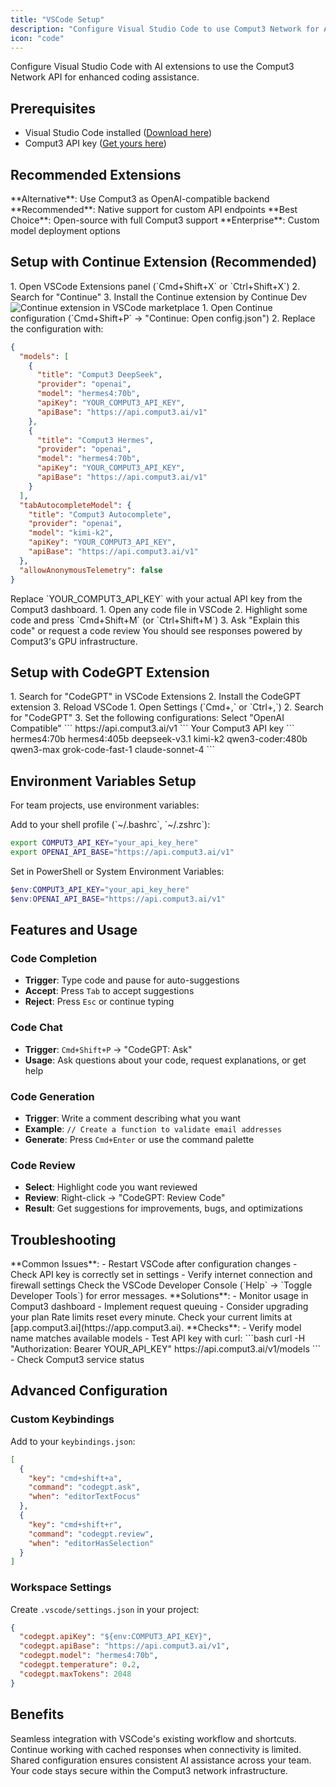 ```yaml
---
title: "VSCode Setup"
description: "Configure Visual Studio Code to use Comput3 Network for AI assistance"
icon: "code"
---
```


Configure Visual Studio Code with AI extensions to use the Comput3 Network API for enhanced coding assistance.

## Prerequisites

- Visual Studio Code installed ([Download here](https://code.visualstudio.com))
- Comput3 API key ([Get yours here](https://app.comput3.ai))

## Recommended Extensions

<CardGroup cols={2}>
<Card title="GitHub Copilot" icon="github">
  **Alternative**: Use Comput3 as OpenAI-compatible backend
</Card>

<Card title="CodeGPT" icon="robot">
  **Recommended**: Native support for custom API endpoints
</Card>

<Card title="Continue" icon="arrow-right">
  **Best Choice**: Open-source with full Comput3 support
</Card>

<Card title="Tabnine" icon="tab">
  **Enterprise**: Custom model deployment options
</Card>
</CardGroup>

## Setup with Continue Extension (Recommended)

<Steps>
<Step title="Install Continue Extension">
  1. Open VSCode Extensions panel (`Cmd+Shift+X` or `Ctrl+Shift+X`)
  2. Search for "Continue" 
  3. Install the Continue extension by Continue Dev
  
  <Frame>
  <img src="/images/vscode-continue.png" alt="Continue extension in VSCode marketplace" />
  </Frame>
</Step>

<Step title="Configure Comput3 API">
  1. Open Continue configuration (`Cmd+Shift+P` → "Continue: Open config.json")
  2. Replace the configuration with:
  
  ```json config.json
  {
    "models": [
      {
        "title": "Comput3 DeepSeek",
        "provider": "openai",
        "model": "hermes4:70b",
        "apiKey": "YOUR_COMPUT3_API_KEY",
        "apiBase": "https://api.comput3.ai/v1"
      },
      {
        "title": "Comput3 Hermes",
        "provider": "openai",
        "model": "hermes4:70b",
        "apiKey": "YOUR_COMPUT3_API_KEY", 
        "apiBase": "https://api.comput3.ai/v1"
      }
    ],
    "tabAutocompleteModel": {
      "title": "Comput3 Autocomplete",
      "provider": "openai",
      "model": "kimi-k2",
      "apiKey": "YOUR_COMPUT3_API_KEY",
      "apiBase": "https://api.comput3.ai/v1"
    },
    "allowAnonymousTelemetry": false
  }
  ```
  
  <Warning>
  Replace `YOUR_COMPUT3_API_KEY` with your actual API key from the Comput3 dashboard.
  </Warning>
</Step>

<Step title="Test the Setup">
  1. Open any code file in VSCode
  2. Highlight some code and press `Cmd+Shift+M` (or `Ctrl+Shift+M`)
  3. Ask "Explain this code" or request a code review
  
  <Check>
  You should see responses powered by Comput3's GPU infrastructure.
  </Check>
</Step>
</Steps>

## Setup with CodeGPT Extension

<Steps>
<Step title="Install CodeGPT">
  1. Search for "CodeGPT" in VSCode Extensions
  2. Install the CodeGPT extension
  3. Reload VSCode
</Step>

<Step title="Configure API Settings">
  1. Open Settings (`Cmd+,` or `Ctrl+,`)
  2. Search for "CodeGPT"
  3. Set the following configurations:
  
  <ParamField path="API Provider" type="string" required>
  Select "OpenAI Compatible"
  </ParamField>
  
  <ParamField path="API Base URL" type="string" required>
  ```
  https://api.comput3.ai/v1
  ```
  </ParamField>
  
  <ParamField path="API Key" type="string" required>
  Your Comput3 API key
  </ParamField>
  
  <ParamField path="Model" type="string" default="hermes4:70b">
  ```
  hermes4:70b
  hermes4:405b
  deepseek-v3.1
  kimi-k2
  qwen3-coder:480b
  qwen3-max
  grok-code-fast-1
  claude-sonnet-4
  ```
  </ParamField>
</Step>
</Steps>

## Environment Variables Setup

For team projects, use environment variables:

<Tabs>
<Tab title="macOS/Linux">
  Add to your shell profile (`~/.bashrc`, `~/.zshrc`):
  
  ```bash
  export COMPUT3_API_KEY="your_api_key_here"
  export OPENAI_API_BASE="https://api.comput3.ai/v1"
  ```
</Tab>

<Tab title="Windows">
  Set in PowerShell or System Environment Variables:
  
  ```powershell
  $env:COMPUT3_API_KEY="your_api_key_here"
  $env:OPENAI_API_BASE="https://api.comput3.ai/v1"
  ```
</Tab>
</Tabs>

## Features and Usage

### Code Completion
- **Trigger**: Type code and pause for auto-suggestions
- **Accept**: Press `Tab` to accept suggestions
- **Reject**: Press `Esc` or continue typing

### Code Chat
- **Trigger**: `Cmd+Shift+P` → "CodeGPT: Ask"
- **Usage**: Ask questions about your code, request explanations, or get help

### Code Generation
- **Trigger**: Write a comment describing what you want
- **Example**: `// Create a function to validate email addresses`
- **Generate**: Press `Cmd+Enter` or use the command palette

### Code Review
- **Select**: Highlight code you want reviewed
- **Review**: Right-click → "CodeGPT: Review Code"
- **Result**: Get suggestions for improvements, bugs, and optimizations

## Troubleshooting

<AccordionGroup>
<Accordion title="Extension Not Working">
  **Common Issues**:
  - Restart VSCode after configuration changes
  - Check API key is correctly set in settings
  - Verify internet connection and firewall settings
  
  <Tip>
  Check the VSCode Developer Console (`Help` → `Toggle Developer Tools`) for error messages.
  </Tip>
</Accordion>

<Accordion title="API Rate Limits">
  **Solutions**:
  - Monitor usage in Comput3 dashboard
  - Implement request queuing
  - Consider upgrading your plan
  
  <Info>
  Rate limits reset every minute. Check your current limits at [app.comput3.ai](https://app.comput3.ai).
  </Info>
</Accordion>

<Accordion title="Model Not Responding">
  **Checks**:
  - Verify model name matches available models
  - Test API key with curl:
  ```bash
  curl -H "Authorization: Bearer YOUR_API_KEY" https://api.comput3.ai/v1/models
  ```
  - Check Comput3 service status
</Accordion>
</AccordionGroup>

## Advanced Configuration

### Custom Keybindings

Add to your `keybindings.json`:

```json
[
  {
    "key": "cmd+shift+a",
    "command": "codegpt.ask",
    "when": "editorTextFocus"
  },
  {
    "key": "cmd+shift+r", 
    "command": "codegpt.review",
    "when": "editorHasSelection"
  }
]
```

### Workspace Settings

Create `.vscode/settings.json` in your project:

```json
{
  "codegpt.apiKey": "${env:COMPUT3_API_KEY}",
  "codegpt.apiBase": "https://api.comput3.ai/v1",
  "codegpt.model": "hermes4:70b",
  "codegpt.temperature": 0.2,
  "codegpt.maxTokens": 2048
}
```

## Benefits

<CardGroup cols={2}>
<Card title="Native Integration" icon="puzzle-piece">
  Seamless integration with VSCode's existing workflow and shortcuts.
</Card>

<Card title="Offline Capable" icon="wifi-slash">
  Continue working with cached responses when connectivity is limited.
</Card>

<Card title="Team Consistency" icon="users">
  Shared configuration ensures consistent AI assistance across your team.
</Card>

<Card title="Privacy Control" icon="shield-alt">
  Your code stays secure within the Comput3 network infrastructure.
</Card>
</CardGroup>

